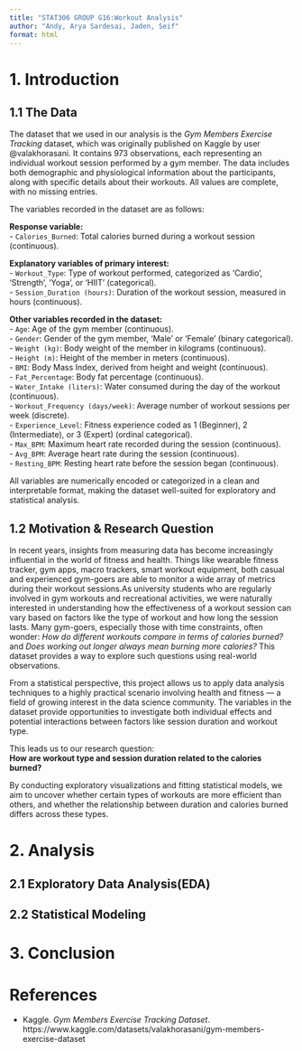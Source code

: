 ```yaml
---
title: "STAT306 GROUP G16:Workout Analysis"
author: "Andy, Arya Sardesai, Jaden, Seif" 
format: html
---
```


# 1. Introduction

## 1.1 The Data
The dataset that we used in our analysis is the *Gym Members Exercise Tracking* dataset, which was originally published on Kaggle by user @valakhorasani. It contains 973 observations, each representing an individual workout session performed by a gym member. The data includes both demographic and physiological information about the participants, along with specific details about their workouts. All values are complete, with no missing entries.

The variables recorded in the dataset are as follows:

**Response variable:**  
- `Calories_Burned`: Total calories burned during a workout session (continuous).

**Explanatory variables of primary interest:**  
- `Workout_Type`: Type of workout performed, categorized as 'Cardio', 'Strength', 'Yoga', or 'HIIT' (categorical).  
- `Session_Duration (hours)`: Duration of the workout session, measured in hours (continuous).

**Other variables recorded in the dataset:**  
- `Age`: Age of the gym member (continuous).  
- `Gender`: Gender of the gym member, 'Male' or 'Female' (binary categorical).  
- `Weight (kg)`: Body weight of the member in kilograms (continuous).  
- `Height (m)`: Height of the member in meters (continuous).  
- `BMI`: Body Mass Index, derived from height and weight (continuous).  
- `Fat_Percentage`: Body fat percentage (continuous).  
- `Water_Intake (liters)`: Water consumed during the day of the workout (continuous).  
- `Workout_Frequency (days/week)`: Average number of workout sessions per week (discrete).  
- `Experience_Level`: Fitness experience coded as 1 (Beginner), 2 (Intermediate), or 3 (Expert) (ordinal categorical).  
- `Max_BPM`: Maximum heart rate recorded during the session (continuous).  
- `Avg_BPM`: Average heart rate during the session (continuous).  
- `Resting_BPM`: Resting heart rate before the session began (continuous).

All variables are numerically encoded or categorized in a clean and interpretable format, making the dataset well-suited for exploratory and statistical analysis.

## 1.2 Motivation & Research Question

In recent years, insights from measuring data has become increasingly influential in the world of fitness and health. Things like wearable fitness tracker, gym apps, macro trackers, smart workout equipment, both casual and experienced gym-goers are able to monitor a wide array of metrics during their workout sessions.As university students who are regularly involved in gym workouts and recreational activities, we were naturally interested in understanding how the effectiveness of a workout session can vary based on factors like the type of workout and how long the session lasts. Many gym-goers, especially those with time constraints, often wonder: *How do different workouts compare in terms of calories burned?* and *Does working out longer always mean burning more calories?* This dataset provides a way to explore such questions using real-world observations.

From a statistical perspective, this project allows us to apply data analysis techniques to a highly practical scenario involving health and fitness — a field of growing interest in the data science community. The variables in the dataset provide opportunities to investigate both individual effects and potential interactions between factors like session duration and workout type.

This leads us to our research question:  
**How are workout type and session duration related to the calories burned?**

By conducting exploratory visualizations and fitting statistical models, we aim to uncover whether certain types of workouts are more efficient than others, and whether the relationship between duration and calories burned differs across these types.

# 2. Analysis
## 2.1 Exploratory Data Analysis(EDA)

## 2.2 Statistical Modeling

# 3. Conclusion

# References
- Kaggle. *Gym Members Exercise Tracking Dataset*. https://www.kaggle.com/datasets/valakhorasani/gym-members-exercise-dataset  
